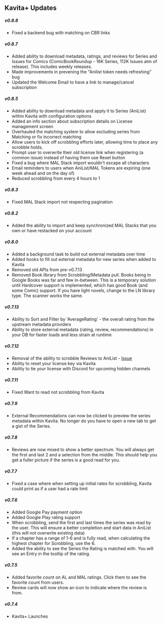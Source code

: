 ## Kavita+ Updates

##### v0.8.8
- Fixed a backend bug with matching on CBR links

##### v0.8.7
- Added ability to download metadata, ratings, and reviews for Series and Issues for Comics (ComicBookRoundup - 16K Series, 112K Issues atm of release). This includes weekly releases.
- Made improvements in prevening the "Anilist token needs refreshing" bug
- Updated the Welcome Email to have a link to manage/cancel subscription

##### v0.8.5
- Added ability to download metadata and apply it to Series (AniList) within Kavita with configuration options
- Added an info section about subscription details on License management screen
- Overhauled the matching system to allow excluding series from Matching or fix incorrect matching
- Allow users to kick off scrobbling efforts later, allowing time to place any scrobble holds.
- Prompt user to overwrite their old license link when registering (a common issue) instead of having them use Reset button
- Fixed a bug where MAL Stack import wouldn't escape all characters
- Email reminders to users when AniList/MAL Tokens are expiring (one week ahead and on the day of)
- Reduced scrobbling from every 4 hours to 1
 

##### v0.8.3
- Fixed MAL Stack import not respecting pagination

##### v0.8.2
- Added the ability to import and keep synchronized MAL Stacks that you own or have restacked on your account

##### v0.8.0
- Added a background task to build out external metadata over time
- Added hooks to fill out external metadata for new series when added to Kavita
- Removed old APIs from pre-v0.7.13
- Removed Book library from Scrobbling/Metadata pull. Books being in Google Books was far and few in-between. This is a temporary solution until Hardcover support is implemented, which has good Book (and some Comic) support. If you have light novels, change to the LN library type. The scanner works the same.

##### v0.7.13
- Ability to Sort and Filter by 'AverageRating' - the overall rating from the upstream metadata providers
- Ability to store external metadata (rating, review, recommendations) in your DB for faster loads and less strain at runtime

##### v0.7.12
- Removal of the ability to scrobble Reviews to AniList - [Issue](https://github.com/Kareadita/Kavita/issues/2451)
- Ability to reset your license key via Kavita
- Ability to tie your license with Discord for upcoming hidden channels

##### v0.7.11
- Fixed Want to read not scrobbling from Kavita

##### v0.7.9
- External Recommendations can now be clicked to preview the series metadata within Kavita. No longer do you have to open a new tab to get a gist of the Series. 

##### v0.7.8
- Reviews are now mixed to show a better spectrum. You will always get the first and last 2 and a selection from the middle. This should help you get a fuller picture if the series is a good read for you.

##### v0.7.7
- Fixed a case where when setting up initial rates for scrobbling, Kavita could print as if a user had a rate limit

##### v0.7.6
- Added Google Pay payment option
- Added Google Play rating support 
- When scrobbling, send the first and last times the series was read by the user. This will ensure a better completion and start data in AniList (this will not overwrite existing data)
- If a chapter has a range of 1-6 and is fully read, when calculating the highest chapter for Scrobbling, use the 6.
- Added the ability to see the Series the Rating is matched with. You will see an Entry in the tooltip of the rating.

##### v0.7.5
- Added favorite count on AL and MAL ratings. Click them to see the favorite count from users.
- Review cards will now show an icon to indicate where the review is from. 

##### v0.7.4
- Kavita+ Launches
